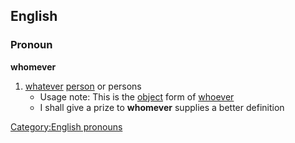 ==English==
===Pronoun===
'''whomever'''
#[[whatever]] [[person]] or persons
#*Usage note: This is the [[object]] form of [[whoever]]
#* I shall give a prize to '''whomever''' supplies a better definition
[[Category:English pronouns]]